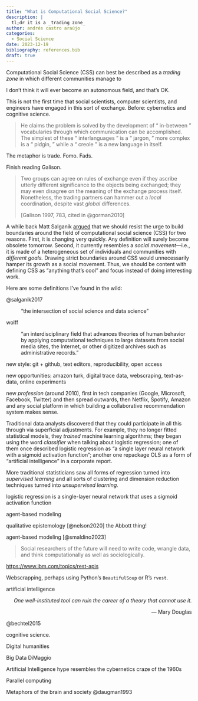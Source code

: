 ```yaml
---
title: "What is Computational Social Science?"
description: |
  tl;dr it is a _trading zone_
author: andrés castro araújo
categories:
  - Social Science
date: 2023-12-19
bibliography: references.bib
draft: true
---
```


Computational Social Science (CSS) can best be described as a *trading zone* in which different communities manage to

I don't think it will ever become an autonomous field, and that's OK.

This is not the first time that social scientists, computer scientists, and engineers have engaged in this sort of exchange. Before: cybernetics and cognitive science.

> He claims the problem is solved by the development of “ in-between ” vocabularies through which communication can be accomplished. The simplest of these “ interlanguages ” is a “ jargon, ” more complex is a “ pidgin, ” while a “ creole ” is a new language in itself.

The metaphor is trade. Fomo. Fads.

Finish reading Galison.

> Two groups can agree on rules of exchange even if they ascribe utterly different significance to the objects being exchanged; they may even disagree on the meaning of the exchange process itself. Nonetheless, the trading partners can hammer out a *local* coordination, despite vast *global* differences.
>
> [Galison 1997, 783, cited in @gorman2010]

A while back Matt Salganik [argued](https://youtu.be/zGG9wPl1C5E?feature=shared) that we should resist the urge to build boundaries around the field of computational social science (CSS) for two reasons. First, it is changing very quickly. Any definition will surely become obsolete tomorrow. Second, it currently resembles a *social movement*—i.e., it is made of a heterogeneous set of individuals and communities with *different goals.* Drawing strict boundaries around CSS would unnecessarily hamper its growth as a social movement. Thus, we should be content with defining CSS as "anything that's cool" and focus instead of doing interesting work.

Here are some definitions I've found in the wild:

@salganik2017

:   "the intersection of social science and data science"

wolff

:   "an interdisciplinary field that advances theories of human behavior by applying computational techniques to large datasets from social media sites, the Internet, or other digitized archives such as administrative records."

new style: git + github, text editors, reproducibility, open access

new opportunities: amazon turk, digital trace data, webscraping, text-as-data, online experiments

new *profession* (around 2010), first in tech companies (Google, Microsoft, Facebook, Twitter) and then spread outwards, then Netflix, Spotify, Amazon and any social platform in which building a collaborative recommendation system makes sense.

Traditional data analysts discovered that they could participate in all this through via superficial adjustments. For example, they no longer fitted statistical models, they *trained* machine learning algorithms; they began using the word *classifier* when talking about logistic regression; one of them once described logistic regression as "a single layer neural network with a sigmoid activation function"; another one repackage OLS as a form of "artificial intelligence" in a corporate report.

More traditional statisticians saw all forms of regression turned into *supervised learning* and all sorts of clustering and dimension reduction techniques turned into *unsupervised learning.*

logistic regression is a single-layer neural network that uses a sigmoid activation function

agent-based modeling

qualitative epistemology [@nelson2020] the Abbott thing!

agent-based modeling [@smaldino2023]

> Social researchers of the future will need to write code, wrangle data, and think computationally as well as sociologically.

<https://www.ibm.com/topics/rest-apis>

Webscrapping, perhaps using Python's `BeautifulSoup` or R's `rvest`.

artificial intelligence

::: {style="text-align: end;"}
*One well-instituted tool can ruin the career of a theory that cannot use it.*

— Mary Douglas
:::

@bechtel2015

cognitive science.

Digital humanities 

Big Data DiMaggio

Artificial Intelligence hype resembles the cybernetics craze of the 1960s

Parallel computing 

Metaphors of the brain and society @daugman1993